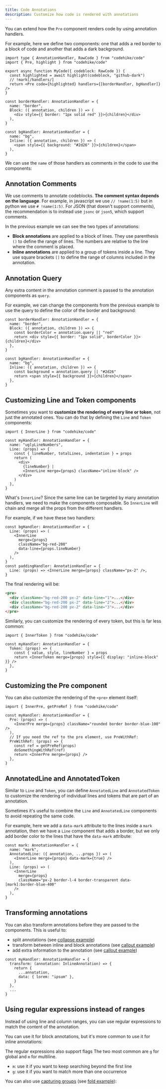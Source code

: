 ```yaml
---
title: Code Annotations
description: Customize how code is rendered with annotations
---
```



You can extend how the `Pre` component renders code by using annotation handlers.

For example, here we define two components: one that adds a red border to a block of code and another that adds a dark background.

```tsx my-code.tsx -c
import type { AnnotationHandler, RawCode } from "codehike/code"
import { Pre, highlight } from "codehike/code"

export async function MyCode({ codeblock: RawCode }) {
  const highlighted = await highlight(codeblock, "github-dark")
  // !mark[/handlers/]
  return <Pre code={highlighted} handlers={[borderHandler, bgHandler]} />
}

const borderHandler: AnnotationHandler = {
  name: "border",
  Block: ({ annotation, children }) => (
    <div style={{ border: "1px solid red" }}>{children}</div>
  ),
}

const bgHandler: AnnotationHandler = {
  name: "bg",
  Inline: ({ annotation, children }) => (
    <span style={{ background: "#2d26" }}>{children}</span>
  ),
}
```

We can use the `name` of those handlers as comments in the code to use the components:

<Demo name="annotations/basic" />

## Annotation Comments

We use comments to annotate codeblocks. **The comment syntax depends on the language**. For example, in javascript we use `// !name(1:5)` but in python we use `# !name(1:5)`. For JSON (that doesn't support comments), the recommendation is to instead use `jsonc` or `json5`, which support comments.

In the previous example we can see the two types of annotations:

- **Block annotations** are applied to a block of lines. They use parenthesis `()` to define the range of lines. The numbers are relative to the line where the comment is placed.
- **Inline annotations** are applied to a group of tokens inside a line. They use square brackets `[]` to define the range of columns included in the annotation.

## Annotation Query

Any extra content in the annotation comment is passed to the annotation components as `query`.

For example, we can change the components from the previous example to use the query to define the color of the border and background:

```tsx my-code.tsx -cs
const borderHandler: AnnotationHandler = {
  name: "border",
  Block: ({ annotation, children }) => {
    const borderColor = annotation.query || "red"
    return <div style={{ border: "1px solid", borderColor }}>{children}</div>
  },
}

const bgHandler: AnnotationHandler = {
  name: "bg",
  Inline: ({ annotation, children }) => {
    const background = annotation.query || "#2d26"
    return <span style={{ background }}>{children}</span>
  },
}
```

<Demo name="annotations/query" />

## Customizing Line and Token components

Sometimes you want to **customize the rendering of every line or token**, not just the annotated ones. You can do that by defining the `Line` and `Token` components:

```tsx my-code.tsx -c
import { InnerLine } from "codehike/code"

const myHandler: AnnotationHandler = {
  name: "uglyLineNumbers",
  Line: (props) => {
    const { lineNumber, totalLines, indentation } = props
    return (
      <div>
        {lineNumber} |
        <InnerLine merge={props} className="inline-block" />
      </div>
    )
  },
}
```

What's `InnerLine`? Since the same line can be targeted by many annotation handlers, we need to make the components composable. So `InnerLine` will chain and merge all the props from the different handlers.

For example, if we have these two handlers:

```tsx my-code.tsx -c
const bgHandler: AnnotationHandler = {
  Line: (props) => (
    <InnerLine
      merge={props}
      className="bg-red-200"
      data-line={props.lineNumber}
    />
  ),
}
const paddingHandler: AnnotationHandler = {
  Line: (props) => <InnerLine merge={props} className="px-2" />,
}
```

The final rendering will be:

```html output.html
<pre>
  <div className="bg-red-200 px-2" data-line="1">...</div>
  <div className="bg-red-200 px-2" data-line="2">...</div>
  <div className="bg-red-200 px-2" data-line="3">...</div>
</pre>
```

Similarly, you can customize the rendering of every token, but this is far less common:

```tsx my-code.tsx -c
import { InnerToken } from "codehike/code"

const myHandler: AnnotationHandler = {
  Token: (props) => {
    const { value, style, lineNumber } = props
    return <InnerToken merge={props} style={{ display: "inline-block" }} />
  },
}
```

## Customizing the Pre component

You can also customize the rendering of the `<pre>` element itself:

```tsx my-code.tsx
import { InnerPre, getPreRef } from "codehike/code"

const myHandler: AnnotationHandler = {
  Pre: (props) => (
    <InnerPre merge={props} className="rounded border border-blue-100" />
  ),
  // If you need the ref to the pre element, use PreWithRef:
  PreWithRef: (props) => {
    const ref = getPreRef(props)
    doSomethingWithRef(ref)
    return <InnerPre merge={props} />
  },
}
```

## AnnotatedLine and AnnotatedToken

Similar to `Line` and `Token`, you can define `AnnotatedLine` and `AnnotatedToken` to customize the rendering of individual lines and tokens that are part of an annotation.

Sometimes it's useful to combine the `Line` and `AnnotatedLine` components to avoid repeating the same code.

For example, here we add a `data-mark` attribute to the lines inside a `mark` annotation, then we have a `Line` component that adds a border, but we only add border color to the lines that have the `data-mark` attribute:

```tsx my-code.tsx
const mark: AnnotationHandler = {
  name: "mark",
  AnnotatedLine: ({ annotation, ...props }) => (
    <InnerLine merge={props} data-mark={true} />
  ),
  Line: (props) => (
    <InnerLine
      merge={props}
      className="px-2 border-l-4 border-transparent data-[mark]:border-blue-400"
    />
  ),
}
```

<Demo name="annotations/mark" />

## Transforming annotations

You can also transform annotations before they are passed to the components. This is useful to:

- split annotations (see [collapse example](/docs/code/collapse))
- transform between inline and block annotations (see [callout example](/docs/code/callout))
- add extra information to the annotation (see [callout example](/docs/code/callout))

```tsx my-code.tsx
const myHandler: AnnotationHandler = {
  transform: (annotation: InlineAnnotation) => {
    return {
      ...annotation,
      data: { lorem: "ipsum" },
    }
  },
  ...
}
```

## Using regular expressions instead of ranges

Instead of using line and column ranges, you can use regular expressions to match the content of the annotation.

You can use it for block annotations, but it's more common to use it for inline annotations:

<Demo name="annotations/regex" />

The regular expressions also support flags The two most common are `g` for global and `m` for multiline.

- `m`: use it if you want to keep searching beyond the first line
- `g`: use it if you want to match more than one occurrence

You can also use [capturing groups](https://developer.mozilla.org/en-US/docs/Web/JavaScript/Reference/Regular_expressions/Capturing_group) (see [fold example](/docs/code/fold)):

<Demo name="annotations/groups" />
